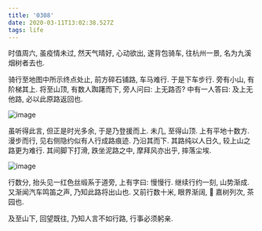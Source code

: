 ```yaml
---
title: '0308'
date: 2020-03-11T13:02:38.527Z
tags: life
---
```


时值周六, 虽疫情未过, 然天气晴好, 心动欲出, 遂背包骑车, 往杭州一景, 名为九溪烟树者去也.

骑行至地图中所示终点处止, 前方碎石铺路, 车马难行.
于是下车步行. 旁有小山, 有阶梯其上.
将至山顶, 有数人踟躇而下, 旁人问曰: 上无路否?
中有一人答曰: 及上无他路, 必以此原路返回也.

![image](assets/and_more_leaves.jpg)

虽听得此言, 但正是时光多余, 于是乃登援而上.
未几, 至得山顶. 上有平地十数方. 漫步而行, 见右侧隐约似有人行成路痕迹.
乃沿其而下.
其路纯以人日久, 较上山之路更为难行.
其间脚下打滑, 跌坐泥路之中, 摩拜风亦出乎, 摔落尘埃.

![image](assets/walk_slow.jpg)

行数分, 抬头见一红色丝缎系于道旁, 上有字曰: 慢慢行.
继续行约一刻, 山势渐成. 又渐闻汽车鸣笛之声, 乃知此路将出山也.
又前行数十米, 眼界渐阔,  嘉树列次, 茶园也.

及至山下, 回望既往, 乃知人言不如行路, 行事必须躬亲.
